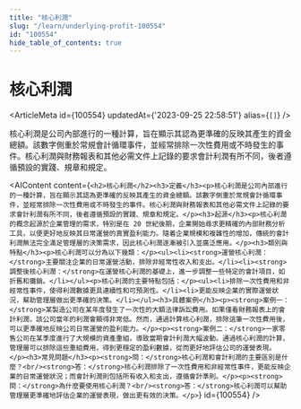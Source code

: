 ```yaml
---
title: "核心利潤"
slug: "/learn/underlying-profit-100554"
id: "100554"
hide_table_of_contents: true
---
```



# 核心利潤

<ArticleMeta id={100554} updatedAt={'2023-09-25 22:58:51'} alias={`[]`} />
<div className='border-solid border-b border-t-0 my-4 border-[var(--ifm-color-gray-300)]' />

核心利潤是公司內部進行的一種計算，旨在顯示其認為更準確的反映其產生的資金總額。該數字側重於常規會計循環事件，並經常排除一次性費用或不時發生的事件。核心利潤與財務報表和其他必需文件上記錄的要求會計利潤有所不同，後者遵循預設的實踐、規章和規定。

<AIContent content={`<h2>核心利潤</h2><h3>定義</h3><p>核心利潤是公司內部進行的一種計算，旨在顯示其認為更準確的反映其產生的資金總額。該數字側重於常規會計循環事件，並經常排除一次性費用或不時發生的事件。核心利潤與財務報表和其他必需文件上記錄的要求會計利潤有所不同，後者遵循預設的實踐、規章和規定。</p><h3>起源</h3><p>核心利潤的概念起源於企業管理的需求，特別是在 20 世紀後期，企業開始尋求更精確的內部財務分析工具，以便更好地反映其日常運營的真實盈利能力。隨着企業規模和複雜性的增加，傳統的會計利潤無法完全滿足管理層的決策需求，因此核心利潤逐漸被引入並廣泛應用。</p><h3>類別與特點</h3><p>核心利潤可以分為以下幾類：</p><ul><li><strong>運營核心利潤：</strong>主要關注企業的日常運營活動，排除非經常性收入和支出。</li><li><strong>調整後核心利潤：</strong>在運營核心利潤的基礎上，進一步調整一些特定的會計項目，如折舊和攤銷。</li></ul><p>核心利潤的主要特點包括：</p><ul><li>排除一次性費用和非經常性事件，使得利潤數據更具連續性和可預測性。</li><li>更能反映企業的實際運營狀況，幫助管理層做出更準確的決策。</li></ul><h3>具體案例</h3><p><strong>案例一：</strong>某製造公司在某年度發生了一次性的大額法律訴訟費用。如果僅看財務報表上的會計利潤，該公司當年的利潤會顯得非常低。然而，通過計算核心利潤，排除這筆一次性費用後，可以更準確地反映公司日常運營的盈利能力。</p><p><strong>案例二：</strong>一家零售公司在某季度進行了大規模的資產重組，導致當期會計利潤大幅波動。通過核心利潤的計算，管理層可以排除這些重組費用，得到更穩定的盈利數據，從而更好地評估公司的運營表現。</p><h3>常見問題</h3><p><strong>問：</strong>核心利潤和會計利潤的主要區別是什麼？<br/><strong>答：</strong>核心利潤排除了一次性費用和非經常性事件，更能反映企業的日常運營狀況；而會計利潤則包括所有收入和支出，遵循會計準則。</p><p><strong>問：</strong>為什麼要使用核心利潤？<br/><strong>答：</strong>核心利潤可以幫助管理層更準確地評估企業的運營表現，做出更有效的決策。</p>`} id={100554} />
